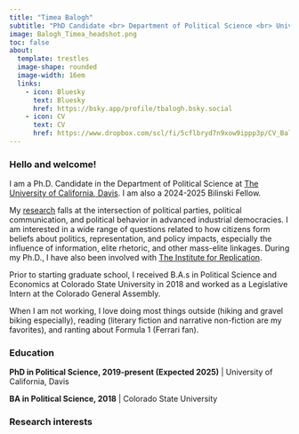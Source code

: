 ```yaml
---
title: "Timea Balogh"
subtitle: "PhD Candidate <br> Department of Political Science <br> University of California, Davis <br>[tbalogh@ucdavis.edu](mailto:tbalogh@ucdavis.edu)"
image: Balogh_Timea_headshot.png
toc: false
about: 
  template: trestles
  image-shape: rounded
  image-width: 16em
  links:
    - icon: Bluesky
      text: Bluesky
      href: https://bsky.app/profile/tbalogh.bsky.social
    - icon: CV
      text: CV
      href: https://www.dropbox.com/scl/fi/5cflbryd7n9xow9ippp3p/CV_Balogh_Timea.pdf?rlkey=etswxn0v9pjfhylbw4wdbucjy&st=msxvwm50&dl=0  
---
```


### Hello and welcome!

I am a Ph.D. Candidate in the Department of Political Science at [The University of California, Davis](https://ps.ucdavis.edu/). I am also a 2024-2025 Bilinski Fellow.

My [research](research.qmd) falls at the intersection of political parties, political communication, and political behavior in advanced industrial democracies. I am interested in a wide range of questions related to how citizens form beliefs about politics, representation, and policy impacts, especially the influence of information, elite rhetoric, and other mass-elite linkages. During my Ph.D., I have also been involved with [The Institute for Replication](https://i4replication.org/).

Prior to starting graduate school, I received B.A.s in Political Science and Economics at Colorado State University in 2018 and worked as a Legislative Intern at the Colorado General Assembly.

When I am not working, I love doing most things outside (hiking and gravel biking especially), reading (literary fiction and narrative non-fiction are my favorites), and ranting about Formula 1 (Ferrari fan).

### Education

::: topbr
<p class="custom-subtitle">

 **PhD in Political Science, 2019-present (Expected 2025)** \| University of California, Davis

</p>

<p class="custom-subtitle">

 **BA in Political Science, 2018** \| Colorado State University

</p>
:::

### Research interests

